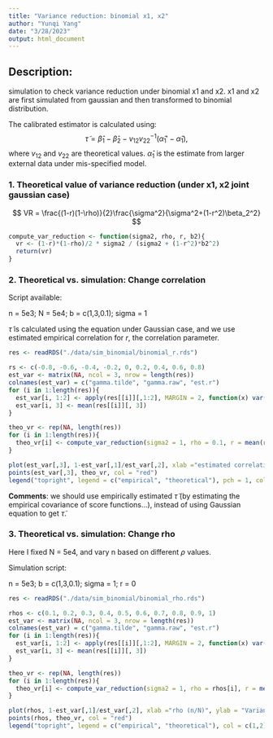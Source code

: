 ```yaml
---
title: "Variance reduction: binomial x1, x2"
author: "Yunqi Yang"
date: "3/28/2023"
output: html_document
---
```


## Description:

simulation to check variance reduction under binomial x1 and x2. x1 and x2 are first simulated from gaussian and then transformed to binomial distribution. 

The calibrated estimator is calculated using:
$$
\tilde\tau= \hat\beta_1-\hat\beta_2-v_{12}v_{22}^{-1}(\hat\alpha_1'-\hat\alpha_1),
$$
where $v_{12}$ and $v_{22}$ are theoretical values. $\hat\alpha_1$ is the estimate from larger external data under mis-specified model. 


### 1. Theoretical value of variance reduction (under x1, x2 joint gaussian case)

$$
VR = \frac{(1-r)(1-\rho)}{2}\frac{\sigma^2}{\sigma^2+(1-r^2)\beta_2^2}
$$
```r
compute_var_reduction <- function(sigma2, rho, r, b2){
  vr <- (1-r)*(1-rho)/2 * sigma2 / (sigma2 + (1-r^2)*b2^2)
  return(vr)
}
```

### 2. Theoretical vs. simulation: Change correlation 

Script available: 

n = 5e3; N = 5e4; b = c(1,3,0.1); sigma = 1

$\tilde\tau$ is calculated using the equation under Gaussian case, and we use estimated empirical correlation for $r$, the correlation parameter. 
```r
res <- readRDS("./data/sim_binomial/binomial_r.rds")
```

```r
rs <- c(-0.8, -0.6, -0.4, -0.2, 0, 0.2, 0.4, 0.6, 0.8)
est_var <- matrix(NA, ncol = 3, nrow = length(res))
colnames(est_var) = c("gamma.tilde", "gamma.raw", "est.r")
for (i in 1:length(res)){
  est_var[i, 1:2] <- apply(res[[i]][,1:2], MARGIN = 2, function(x) var(x))
  est_var[i, 3] <- mean(res[[i]][, 3])
}
```

```r
theo_vr <- rep(NA, length(res))
for (i in 1:length(res)){
  theo_vr[i] <- compute_var_reduction(sigma2 = 1, rho = 0.1, r = mean(res[[i]][, 3]), b2 = 0.1)
}

```

```r
plot(est_var[,3], 1-est_var[,1]/est_var[,2], xlab ="estimated correlation between x1 and x2", ylab = "Variance reduction proportion")
points(est_var[,3], theo_vr, col = "red")
legend("topright", legend = c("empirical", "theoretical"), pch = 1, col = c(1,2))
```
**Comments**: we should use empirically estimated $\tilde\tau$ (by estimating the empirical covariance of score functions...), instead of using Gaussian equation to get $\tilde\tau$. 


### 3. Theoretical vs. simulation: Change rho

Here I fixed N = 5e4, and vary n based on different $\rho$ values. 

Simulation script: 

n = 5e3; b = c(1,3,0.1); sigma = 1; r = 0

```r
res <- readRDS("./data/sim_binomial/binomial_rho.rds")
```

```r
rhos <- c(0.1, 0.2, 0.3, 0.4, 0.5, 0.6, 0.7, 0.8, 0.9, 1)
est_var <- matrix(NA, ncol = 3, nrow = length(res))
colnames(est_var) = c("gamma.tilde", "gamma.raw", "est.r")
for (i in 1:length(res)){
  est_var[i, 1:2] <- apply(res[[i]][,1:2], MARGIN = 2, function(x) var(x))
  est_var[i, 3] <- mean(res[[i]][, 3])
}
```

```r
theo_vr <- rep(NA, length(res))
for (i in 1:length(res)){
  theo_vr[i] <- compute_var_reduction(sigma2 = 1, rho = rhos[i], r = mean(res[[i]][, 3]), b2 = 0.1)
}
```

```r
plot(rhos, 1-est_var[,1]/est_var[,2], xlab ="rho (n/N)", ylab = "Variance reduction proportion", ylim = c(0, 0.5))
points(rhos, theo_vr, col = "red")
legend("topright", legend = c("empirical", "theoretical"), col = c(1,2), pch = 1)
```




